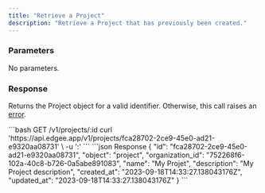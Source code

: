 ```yaml
---
title: "Retrieve a Project"
description: "Retrieve a Project that has previously been created."
---
```


### Parameters

No parameters.

### Response

Returns the Project object for a valid identifier. Otherwise, this call raises an [error](../errors).


<RequestExample>
```bash GET /v1/projects/:id
curl 'https://api.edgee.app/v1/projects/fca28702-2ce9-45e0-ad21-e9320aa08731' \
-u '<token>:'
```
</RequestExample>

<ResponseExample>
```json Response
{
  "id": "fca28702-2ce9-45e0-ad21-e9320aa08731",
  "object": "project",
  "organization_id": "752268f6-102a-40c8-b726-0a5abe891083",
  "name": "My Projet",
  "description": "My Project description",
  "created_at": "2023-09-18T14:33:27.138043176Z",
  "updated_at": "2023-09-18T14:33:27.138043176Z"
}
```
</ResponseExample>

<Snippet file="snippet-edgee-sdk.mdx" />
